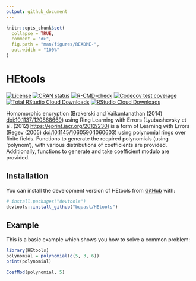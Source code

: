 ```yaml
---
output: github_document
---
```


<!-- README.md is generated from README.Rmd. Please edit that file -->

```r
knitr::opts_chunk$set(
  collapse = TRUE,
  comment = "#>",
  fig.path = "man/figures/README-",
  out.width = "100%"
)
```

# HEtools

<!-- badges: start -->
  [![License](https://img.shields.io/badge/license-GPLv3-brightgreen.svg)](https://www.gnu.org/licenses/gpl-3.0.html)
    [![CRAN status](https://www.r-pkg.org/badges/version/HEtools)](https://CRAN.R-project.org/package=HEtools)
  [![R-CMD-check](https://github.com/bquast/HEtools/actions/workflows/R-CMD-check.yaml/badge.svg)](https://github.com/bquast/HEtools/actions/workflows/R-CMD-check.yaml)
  [![Codecov test coverage](https://codecov.io/gh/bquast/HEtools/branch/main/graph/badge.svg)](https://app.codecov.io/gh/bquast/HEtools?branch=main)
  [![Total RStudio Cloud Downloads](https://cranlogs.r-pkg.org/badges/grand-total/HEtools?color=brightgreen)](https://cran.r-project.org/package=HEtools)
  [![RStudio Cloud Downloads](https://cranlogs.r-pkg.org/badges/HEtools?color=brightgreen)](https://cran.r-project.org/package=HEtools)
<!-- badges: end -->

Homomorphic encryption (Brakerski and Vaikuntanathan (2014) <doi:10.1137/120868669>) using Ring Learning with Errors (Lyubashevsky et al. (2012) <https://eprint.iacr.org/2012/230>) is a form of Learning with Errors (Regev (2005) <doi:10.1145/1060590.1060603>) using polynomial rings over finite fields. Functions to generate the required polynomials (using 'polynom'), with various distributions of coefficients are provided. Additionally, functions to generate and take coefficient modulo are provided.

## Installation

You can install the development version of HEtools from [GitHub](https://github.com/) with:

``` r
# install.packages("devtools")
devtools::install_github("bquast/HEtools")
```

## Example

This is a basic example which shows you how to solve a common problem:

```r
library(HEtools)
polynomial = polynomial(c(5, 3, 6))
print(polynomial)

CoefMod(polynomial, 5)
```
